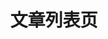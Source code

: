 ---
title: '文章列表页'
openapi: '/api-reference/news/articles/zh/openapi.yaml GET /news/v1/articles/page'
---